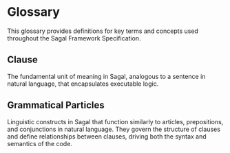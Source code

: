 # Glossary

This glossary provides definitions for key terms and concepts used throughout the Sagal Framework Specification.

<div className="glossary">

## Clause
The fundamental unit of meaning in Sagal, analogous to a sentence in natural language, that encapsulates executable logic.

## Grammatical Particles
Linguistic constructs in Sagal that function similarly to articles, prepositions, and conjunctions in natural language.
They govern the structure of clauses and define relationships between clauses, driving both the syntax and semantics of the code.

</div>